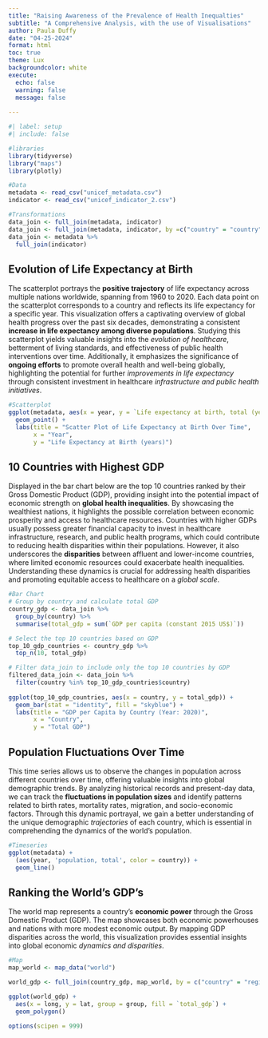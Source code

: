```yaml
---
title: "Raising Awareness of the Prevalence of Health Inequalties"
subtitle: "A Comprehensive Analysis, with the use of Visualisations"
author: Paula Duffy
date: "04-25-2024"
format: html
toc: true
theme: Lux
backgroundcolor: white
execute: 
  echo: false
  warning: false
  message: false
  
---
```


```r
#| label: setup
#| include: false

#libraries
library(tidyverse)
library("maps")
library(plotly)

#Data
metadata <- read_csv("unicef_metadata.csv")
indicator <- read_csv("unicef_indicator_2.csv")

#Transformations
data_join <- full_join(metadata, indicator)
data_join <- full_join(metadata, indicator, by =c("country" = "country", "year" = "time_period"))
data_join <- metadata %>%
  full_join(indicator)  
```

## Evolution of Life Expectancy at Birth

The scatterplot portrays the **positive trajectory** of life expectancy across multiple nations worldwide, spanning from 1960 to 2020. Each data point on the scatterplot corresponds to a country and reflects its life expectancy for a specific year. 
This visualization offers a captivating overview of global health progress over the past six decades, demonstrating a consistent **increase in life expectancy among diverse populations**. Studying this scatterplot yields valuable insights into the *evolution of healthcare*, betterment of living standards, and effectiveness of public health interventions over time. 
Additionally, it emphasizes the significance of **ongoing efforts** to promote overall health and well-being globally, highlighting the potential for further *improvements in life expectancy* through consistent investment in healthcare *infrastructure and public health initiatives*.

```r
#Scatterplot
ggplot(metadata, aes(x = year, y = `Life expectancy at birth, total (years)`)) +
  geom_point() +
  labs(title = "Scatter Plot of Life Expectancy at Birth Over Time",
       x = "Year",
       y = "Life Expectancy at Birth (years)")
```

## 10 Countries with Highest GDP

Displayed in the bar chart below are the top 10 countries ranked by their Gross Domestic Product (GDP), providing insight into the potential impact of economic strength on **global health inequalities**. By showcasing the wealthiest nations, it highlights the possible correlation between economic prosperity and access to healthcare resources. 
Countries with higher GDPs usually possess greater financial capacity to invest in healthcare infrastructure, research, and public health programs, which could contribute to reducing health disparities within their populations. However, it also underscores the **disparities** between affluent and lower-income countries, where limited economic resources could exacerbate health inequalities. Understanding these dynamics is crucial for addressing health disparities and promoting equitable access to healthcare on a *global scale*.

```r
#Bar Chart
# Group by country and calculate total GDP
country_gdp <- data_join %>%
  group_by(country) %>%
  summarise(total_gdp = sum(`GDP per capita (constant 2015 US$)`))

# Select the top 10 countries based on GDP
top_10_gdp_countries <- country_gdp %>%
  top_n(10, total_gdp)

# Filter data_join to include only the top 10 countries by GDP
filtered_data_join <- data_join %>%
  filter(country %in% top_10_gdp_countries$country)
  
ggplot(top_10_gdp_countries, aes(x = country, y = total_gdp)) +
  geom_bar(stat = "identity", fill = "skyblue") +
  labs(title = "GDP per Capita by Country (Year: 2020)",
       x = "Country",
       y = "Total GDP")
```
## Population Fluctuations Over Time

This time series allows us to observe the changes in population across different countries over time, offering valuable insights into global demographic trends. By analyzing historical records and present-day data, we can track the **fluctuations in population sizes** and identify patterns related to birth rates, mortality rates, migration, and socio-economic factors. Through this dynamic portrayal, we gain a better understanding of the unique demographic *trajectories* of each country, which is essential in comprehending the dynamics of the world's population.

```r
#Timeseries
ggplot(metadata) +
  (aes(year, 'population, total', color = country)) +
  geom_line()

```
## Ranking the World's GDP's

The world map represents a country's **economic power** through the Gross Domestic Product (GDP). The map showcases both economic powerhouses and nations with more modest economic output. By mapping GDP disparities across the world, this visualization provides essential insights into global economic *dynamics and disparities*.

```r
#Map
map_world <- map_data("world")

world_gdp <- full_join(country_gdp, map_world, by = c("country" = "region"))

ggplot(world_gdp) +
  aes(x = long, y = lat, group = group, fill = `total_gdp`) +
  geom_polygon()

options(scipen = 999)
```







